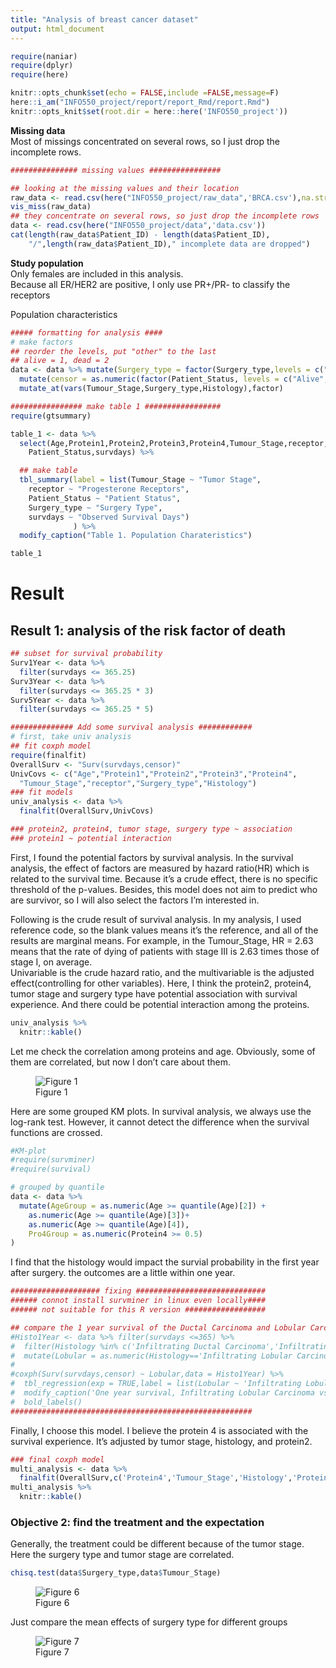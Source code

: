 ```yaml
---
title: "Analysis of breast cancer dataset"
output: html_document
---
```


```r
require(naniar)
require(dplyr)
require(here)

knitr::opts_chunk$set(echo = FALSE,include =FALSE,message=F)
here::i_am("INFO550_project/report/report_Rmd/report.Rmd")
knitr::opts_knit$set(root.dir = here::here('INFO550_project'))
```

**Missing data **  
Most of missings concentrated on several rows, so I just drop the incomplete rows.
```r
############### missing values ################

## looking at the missing values and their location
raw_data <- read.csv(here("INFO550_project/raw_data",'BRCA.csv'),na.strings = "")
vis_miss(raw_data)
## they concentrate on several rows, so just drop the incomplete rows
data <- read.csv(here("INFO550_project/data",'data.csv'))
cat(length(raw_data$Patient_ID) - length(data$Patient_ID),
    "/",length(raw_data$Patient_ID)," incomplete data are dropped")
```
**Study population **  
Only females are included in this analysis.  
Because all ER/HER2 are positive, I only use PR+/PR- to classify the receptors  

Population characteristics  
```r
##### formatting for analysis ####
# make factors
## reorder the levels, put "other" to the last
## alive = 1, dead = 2
data <- data %>% mutate(Surgery_type = factor(Surgery_type,levels = c("Simple Mastectomy","Lumpectomy","Modified Radical Mastectomy","Other"))) %>%
  mutate(censor = as.numeric(factor(Patient_Status, levels = c("Alive","Dead"),labels = c(1,2)))) %>%
  mutate_at(vars(Tumour_Stage,Surgery_type,Histology),factor)

################ make table 1 #################
require(gtsummary)

table_1 <- data %>%
  select(Age,Protein1,Protein2,Protein3,Protein4,Tumour_Stage,receptor,Histology,Surgery_type,
    Patient_Status,survdays) %>%

  ## make table
  tbl_summary(label = list(Tumour_Stage ~ "Tumor Stage",
    receptor ~ "Progesterone Receptors",
    Patient_Status ~ "Patient Status",
    Surgery_type ~ "Surgery Type",
    survdays ~ "Observed Survival Days")
              ) %>%
  modify_caption("Table 1. Population Charateristics")
```
```r
table_1
```

# Result  
## Result 1: analysis of the risk factor of death  
```r
## subset for survival probability
Surv1Year <- data %>%
  filter(survdays <= 365.25)
Surv3Year <- data %>%
  filter(survdays <= 365.25 * 3)
Surv5Year <- data %>%
  filter(survdays <= 365.25 * 5)

############## Add some survival analysis ############
# first, take univ analysis
## fit coxph model
require(finalfit)
OverallSurv <- "Surv(survdays,censor)"
UnivCovs <- c("Age","Protein1","Protein2","Protein3","Protein4",
  "Tumour_Stage","receptor","Surgery_type","Histology")
### fit models
univ_analysis <- data %>%
  finalfit(OverallSurv,UnivCovs) 

### protein2, protein4, tumor stage, surgery type ~ association
### protein1 ~ potential interaction
```
First, I found the potential factors by survival analysis. In the survival analysis, the effect of factors are measured by hazard ratio(HR) which is related to the survival time. Because it's a crude effect, there is no specific threshold of the p-values. Besides, this model does not aim to predict who are survivor, so I will also select the factors I'm interested in. 

Following is the crude result of survival analysis. 
In my analysis, I used reference code, so the blank values means it's the reference, and all of the results are marginal means.  For example, in the Tumour_Stage, HR = 2.63 means that the rate of dying of patients with stage III is 2.63 times those of stage I, on average.  
Univariable is the crude hazard ratio, and the multivariable is the adjusted effect(controlling for other variables). Here, I think the protein2, protein4, tumor stage and surgery type have potential association with survival experience. And there could be potential interaction among the proteins.  

```r
univ_analysis %>% 
  knitr::kable()
```
Let me check the correlation among proteins and age. Obviously, some of them are correlated, but now I don't care about them.  

![Figure 1](../figs/corrplot.png)  

Here are some grouped KM plots. In survival analysis, we always use the log-rank test. However, it cannot detect the difference when the survival functions are crossed.  
```r
#KM-plot
#require(survminer)
#require(survival)

# grouped by quantile
data <- data %>% 
  mutate(AgeGroup = as.numeric(Age >= quantile(Age)[2]) +
    as.numeric(Age >= quantile(Age)[3])+
    as.numeric(Age >= quantile(Age)[4]),
    Pro4Group = as.numeric(Protein4 >= 0.5) 
)
```

I find that the histology would impact the survial probability in the first year after surgery. the outcomes are a little within one year.  
```r
#################### fixing #############################
###### connot install survminer in linux even locally####
###### not suitable for this R version ##################

## compare the 1 year survival of the Ductal Carcinoma and Lobular Carcinoma
#Histo1Year <- data %>% filter(survdays <=365) %>%
#  filter(Histology %in% c('Infiltrating Ductal Carcinoma','Infiltrating Lobular Carcinoma')) %>%
#  mutate(Lobular = as.numeric(Histology=='Infiltrating Lobular Carcinoma'))
#
#coxph(Surv(survdays,censor) ~ Lobular,data = Histo1Year) %>%
#  tbl_regression(exp = TRUE,label = list(Lobular ~ 'Infiltrating Lobular Carcinoma')) %>%
#  modify_caption('One year survival, Infiltrating Lobular Carcinoma vs Infiltrating Ductal Carcinoma. Crude HR') %>%
#  bold_labels()
######################################################
```

Finally, I choose this model. I believe the protein 4 is associated with the survival experience. It's adjusted by tumor stage, histology, and protein2.  
```r
### final coxph model
multi_analysis <- data %>%
  finalfit(OverallSurv,c('Protein4','Tumour_Stage','Histology','Protein2'))
multi_analysis %>% 
  knitr::kable()
```

### Objective 2: find the treatment and the expectation
Generally, the treatment could be different because of the tumor stage. Here the surgery type and tumor stage are correlated.  
```r
chisq.test(data$Surgery_type,data$Tumour_Stage)
``` 


![Figure 6](../figs/part2_fig1.png)

Just compare the mean effects of surgery type for different groups  

![Figure 7](../figs/part2_fig2.png)